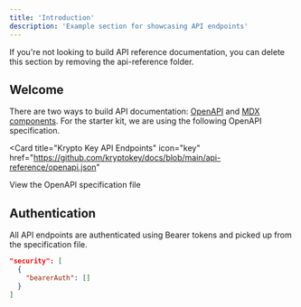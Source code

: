 ```yaml
---
title: 'Introduction'
description: 'Example section for showcasing API endpoints'
---
```


<Note>
  If you're not looking to build API reference documentation, you can delete
  this section by removing the api-reference folder.
</Note>

## Welcome

There are two ways to build API documentation: [OpenAPI](https://docs.kryptokey.com/api-playground/openapi/setup) and [MDX components](https://docs.kryptokey.com/api-playground/mdx/configuration). For the starter kit, we are using the following OpenAPI specification.

<Card
  title="Krypto Key API Endpoints"
  icon="key"
  href="https://github.com/kryptokey/docs/blob/main/api-reference/openapi.json"
>
  View the OpenAPI specification file
</Card>

## Authentication

All API endpoints are authenticated using Bearer tokens and picked up from the specification file.

```json
"security": [
  {
    "bearerAuth": []
  }
]
```
